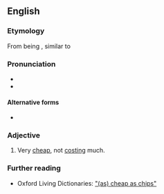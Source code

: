 ==English==

===Etymology===
{{compound|en|cheap|as|chips}} From being {{l|en|inexpensive}}, similar to {{l|en|[[chip|chips]]|gloss=French fries}}

===Pronunciation===
* {{audio|EN-AU ck1 cheap as chips.ogg|Audio (AU)|lang=en}}
* {{audio|En-au-cheap as chips.ogg|Audio (AUS)|lang=en}}

====Alternative forms====
* {{l|en|cheap-as-chips}}

===Adjective===
{{en-adj|-}}

# {{lb|en|British|NZ|Australia|simile}} Very [[cheap]], not [[cost]]ing much.

===Further reading===
* Oxford Living Dictionaries: [https://en.oxforddictionaries.com/definition/(as)_cheap_as_chips "(as) cheap as chips"]